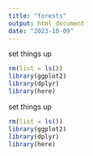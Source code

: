 ```yaml
---
title: "forests"
output: html_document
date: "2023-10-09"
---
```

set things up
```r
rm(list = ls())
library(ggplot2)
library(dplyr)
library(here)
```



















set things up
```r
rm(list = ls())
library(ggplot2)
library(dplyr)
library(here)
```










